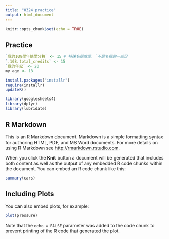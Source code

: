 ```yaml
---
title: "0324 practice"
output: html_document
---
```


```r
knitr::opts_chunk$set(echo = TRUE)
```
## Practice
```r

`我的108學年總學分數` <- 15 # 特殊名稱處理，`不是名稱的一部份
`.108.total_credits` <- 15
`我的年紀` <- 20
my_age <- 18
```


```r
install.packages("installr")
require(installr)
updateR()
```
```r
library(googlesheets4)
library(dplyr)
library(lubridate)
```


## R Markdown

This is an R Markdown document. Markdown is a simple formatting syntax for authoring HTML, PDF, and MS Word documents. For more details on using R Markdown see <http://rmarkdown.rstudio.com>.

When you click the **Knit** button a document will be generated that includes both content as well as the output of any embedded R code chunks within the document. You can embed an R code chunk like this:

```r
summary(cars)
```

## Including Plots

You can also embed plots, for example:

```r
plot(pressure)
```

Note that the `echo = FALSE` parameter was added to the code chunk to prevent printing of the R code that generated the plot.
